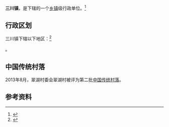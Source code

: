 {{中国乡级行政区|53/07/22/104/000}}

'''三川镇'''，是{{PRC admin/fullname|53/07/22/104/000|3}}下辖的一个[[乡镇|乡镇]]级行政单位。<ref>{{PRC admin/ref sgc|{{PRC admin/parent|53/07/22/104/000}}}}</ref>

== 行政区划 ==

三川镇下辖以下地区：<ref>{{PRC admin/ref sgc|53/07/22/104/000}}</ref>

{{PRC admin/children|53/07/22/104/000}}。

==中国传统村落==
2013年8月，翠湖村委会翠湖村被评为第二批[[中国传统村落|中国传统村落]]。

== 参考资料 ==

{{reflist}}

{{行政区划小作品}}
{{PRC admin/navcat|53/07/22/104/000}}